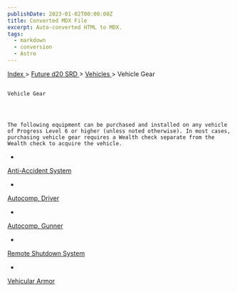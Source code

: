 ```yaml
---
publishDate: 2023-01-02T00:00:00Z
title: Converted MDX File
excerpt: Auto-converted HTML to MDX.
tags:
  - markdown
  - conversion
  - Astro
---
```







[
      Index
     ](-index)
     >
     [
      Future d20 SRD
     ](future-d20-srd-index)
     >
     [
      Vehicles
     ](future-d20-srd-vehicles-index)
     > Vehicle Gear
    




## 
    Vehicle Gear
   



    The following equipment can be purchased and installed on any vehicle of Progress Level 6 or higher (unless noted otherwise). In most cases, purchasing vehicle gear requires a Wealth check separate from the Wealth check to acquire the vehicle.
   


- 
[
      Anti-Accident System
     ](future-d20-srd-vehicles-vehicle-gear-anti-accident-system)

- 
[
      Autocomp, Driver
     ](future-d20-srd-vehicles-vehicle-gear-autocomp-driver)

- 
[
      Autocomp, Gunner
     ](future-d20-srd-vehicles-vehicle-gear-autocomp-gunner)

- 
[
      Remote Shutdown System
     ](future-d20-srd-vehicles-vehicle-gear-remote-shutdown-system)

- 
[
      Vehicular Armor
     ](future-d20-srd-vehicles-vehicle-gear-vehicle-armor)






